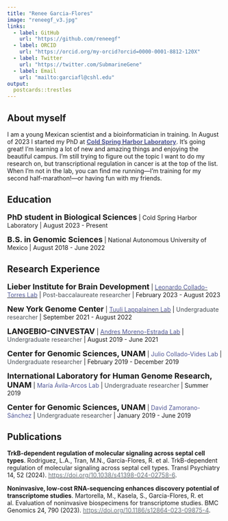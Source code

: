 ```yaml
---
title: "Renee Garcia-Flores"
image: "reneegf_v3.jpg"
links:
  - label: GitHub
    url: "https://github.com/reneegf"
  - label: ORCID
    url: "https://orcid.org/my-orcid?orcid=0000-0001-8812-120X"
  - label: Twitter
    url: "https://twitter.com/SubmarineGene"
  - label: Email
    url: "mailto:garciafl@cshl.edu"
output:
  postcards::trestles
---
```

 
## About myself

I am a young Mexican scientist and a bioinformatician in training. In August of 2023 I started my PhD at <a href="https://www.cshl.edu/phd-program/"><span style="color:  #515897;"> **Cold Spring Harbor Laboratory**</span></a>. It's going great! I'm learning a lot of new and amazing things and enjoying the beautiful campus. I'm still trying to figure out the topic I want to do my research on, but transcriptional regulation in cancer is at the top of the list. When I'm not in the lab, you can find me running—I'm training for my second half-marathon!—or having fun with my friends.


## Education

<font size="4">**PhD student in Biological Sciences**</font> | Cold Spring Harbor Laboratory | August 2023 - Present

<font size="4">**B.S. in Genomic Sciences**</font> | National Autonomous University of Mexico | August 2018 - June 2022

## Research Experience

<font size="4">**Lieber Institute for Brain Development**</font> | <a href="http://lcolladotor.github.io"><span style="color:  #515897;"> Leonardo Collado-Torres Lab</span></a> | <span style="color:  #495057;">Post-baccalaureate researcher</span></a> |  February 2023 - August 2023

<font size="4">**New York Genome Center**</font> | <a href="https://tllab.org/"><span style="color:  #515897;"> Tuuli Lappalainen Lab</span></a> | <span style="color:  #495057;">Undergraduate researcher</span></a> | September 2021 - August 2022

<font size="4">**LANGEBIO-CINVESTAV**</font> | <a href="http://www.morenolab.org/"><span style="color:  #515897;"> Andres Moreno-Estrada Lab</span></a> | <span style="color:  #495057;">Undergraduate researcher</span></a> | August 2019 - June 2021

<font size="4">**Center for Genomic Sciences, UNAM**</font> | <span style="color:  #515897;">Julio Collado-Vides Lab</span></a> | <span style="color:  #495057;">Undergraduate researcher</span></a> | February 2019 - December 2019

<font size="4">**International Laboratory for Human Genome Research, UNAM**</font> | <span style="color:  #515897;">María Ávila-Arcos Lab</span></a> | <span style="color:  #495057;">Undergraduate researcher</span></a> | Summer 2019

<font size="4">**Center for Genomic Sciences, UNAM**</font> | <span style="color:  #515897;">David Zamorano-Sánchez</span></a> | <span style="color:  #495057;">Undergraduate researcher</span></a> | January 2019 - June 2019

## Publications

**TrkB-dependent regulation of molecular signaling across septal cell types**. Rodriguez, L.A., Tran, M.N., Garcia-Flores, R. et al. TrkB-dependent regulation of molecular signaling across septal cell types. Transl Psychiatry 14, 52 (2024). <a href="https://doi.org/10.1038/s41398-024-02758-6"><span style="color: #6c757d;"> https://doi.org/10.1038/s41398-024-02758-6</span></a>.

**Noninvasive, low-cost RNA-sequencing enhances discovery potential of transcriptome studies**. Martorella, M., Kasela, S., Garcia-Flores, R. et al. Evaluation of noninvasive biospecimens for transcriptome studies. BMC Genomics 24, 790 (2023). <a href="https://doi.org/10.1186/s12864-023-09875-4"><span style="color: #6c757d;"> https://doi.org/10.1186/s12864-023-09875-4</span></a>.

